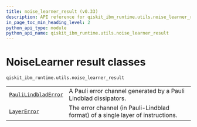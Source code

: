 ```yaml
---
title: noise_learner_result (v0.33)
description: API reference for qiskit_ibm_runtime.utils.noise_learner_result in qiskit-ibm-runtime v0.33
in_page_toc_min_heading_level: 2
python_api_type: module
python_api_name: qiskit_ibm_runtime.utils.noise_learner_result
---
```


<span id="noiselearner-result-classes-qiskit-ibm-runtime-utils-noise-learner-result" />

<span id="module-qiskit_ibm_runtime.utils.noise_learner_result" />

# NoiseLearner result classes

`qiskit_ibm_runtime.utils.noise_learner_result`

|                                                                                                                                                             |                                                                                 |
| ----------------------------------------------------------------------------------------------------------------------------------------------------------- | ------------------------------------------------------------------------------- |
| [`PauliLindbladError`](qiskit_ibm_runtime.utils.noise_learner_result.PauliLindbladError "qiskit_ibm_runtime.utils.noise_learner_result.PauliLindbladError") | A Pauli error channel generated by a Pauli Lindblad dissipators.                |
| [`LayerError`](qiskit_ibm_runtime.utils.noise_learner_result.LayerError "qiskit_ibm_runtime.utils.noise_learner_result.LayerError")                         | The error channel (in Pauli-Lindblad format) of a single layer of instructions. |

